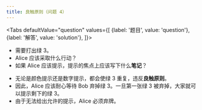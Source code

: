```yaml
---
title: 良触原则（问题 4）
---
```



<BeginnersGuideProgress id="good-touch-principle-question-4" />

<Tabs
  defaultValue="question"
  values={[
    {label: '题目', value: 'question'},
    {label: '解答', value: 'solution'},
  ]}>
<TabItem value="question">

- 需要打出绿 3。
- Alice 应该采取什么行动？
- 如果 Alice 应该提示，提示的焦点上应该写下什么**笔记**？

</TabItem>
<TabItem value="solution">

- 无论是颜色提示还是数字提示，都会使绿 3 重复，违反**良触原则**。
- 因此，Alice 应该耐心等待 Bob 弃掉绿 3。一旦第一张绿 3 被弃掉，大家就可以提示剩下的绿 3。
- 由于无法给出允许的提示，Alice 必须弃牌。

</TabItem>
</Tabs>

<GoodTouchPrincipleQuestion4 />
